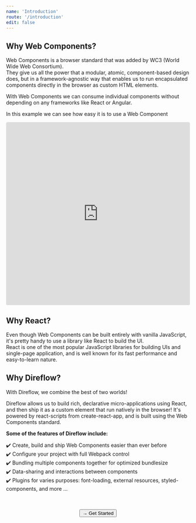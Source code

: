 ```yaml
---
name: 'Introduction'
route: '/introduction'
edit: false
---
```



## Why Web Components?
Web Components is a browser standard that was added by WC3 (World Wide Web Consortium).  
They give us all the power that a modular, atomic, component-based design does, but in a framework-agnostic way that enables us to run encapsulated components directly in the browser as custom HTML elements.
  
With Web Components we can consume individual components without depending on any frameworks like React or Angular.
  
In this example we can see how easy it is to use a Web Component
<iframe
  src="https://codesandbox.io/embed/affectionate-varahamihira-67kfu?fontsize=14&hidenavigation=1&theme=dark&module=/index.html"
  style="width:100%; height:500px; border:0; border-radius: 4px; overflow:hidden;"
  title="direflow-demo"
  allow="geolocation; microphone; camera; midi; vr; accelerometer; gyroscope; payment; ambient-light-sensor; encrypted-media; usb"
  sandbox="allow-modals allow-forms allow-popups allow-scripts allow-same-origin"
></iframe>

## Why React?
Even though Web Components can be built entirely with vanilla JavaScript, it's pretty handy to use a library like React to build the UI.  
React is one of the most popular JavaScript libraries for building UIs and single-page application, and is well known for its fast performance and easy-to-learn nature.

## Why Direflow?
With Direflow, we combine the best of two worlds!  
    
Direflow allows us to build rich, declarative micro-applications using React, and then ship it as a custom element that run natively in the browser!
It's powered by react-scripts from create-react-app, and is built using the Web Components standard.

**Some of the features of Direflow include:**  

✔️ Create, build and ship Web Components easier than ever before  
✔️ Configure your project with full Webpack control  
✔️ Bundling multiple components together for optimized bundlesize  
✔️ Data-sharing and interactions between components  
✔️ Plugins for varies purposes: font-loading, external resources, styled-components, and more ...  

<br />
<br />
  
<span style="display: flex; justify-content: center;">
  <Link to='/get-started'>
    <Button>→ Get Started</Button>
  </Link>
</span>
